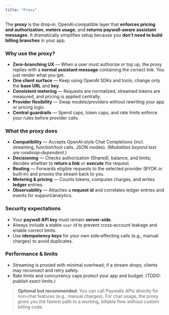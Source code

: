 ```yaml
---
title: "Proxy"
---
```


The **proxy** is the drop‑in, OpenAI‑compatible layer that **enforces pricing and authorization**, **meters usage**, and **returns paywall‑aware assistant messages**. It dramatically simplifies setup because you **don’t need to build billing branches** in your app.

### Why use the proxy?

- **Zero‑branching UX** — When a user must authorize or top up, the proxy replies with a **normal assistant message** containing the correct link. You just render what you get.
- **One client surface** — Keep using OpenAI SDKs and tools; change only the **base URL** and **key**.
- **Consistent metering** — Requests are normalized, streamed tokens are measured, and pricing is applied centrally.
- **Provider flexibility** — Swap models/providers without rewriting your app or pricing logic.
- **Central guardrails** — Spend caps, token caps, and rate limits enforce your rules before provider calls.

### What the proxy does

- **Compatibility** — Accepts OpenAI‑style Chat Completions (incl. streaming, function/tool calls, JSON modes). _(Modalities beyond text are roadmap‑dependent.)_
- **Decisioning** — Checks authorization (Shared), balance, and limits; decides whether to **return a link** or **execute** the request.
- **Routing** — Forwards eligible requests to the selected provider (BYOK or built‑in) and proxies the stream back to you.
- **Metering & pricing** — Counts tokens, computes charges, and writes **ledger** entries.
- **Observability** — Attaches a **request id** and correlates ledger entries and events for support/analytics.

### Security expectations

- Your **paywall API key** must remain **server‑side**.
- Always include a stable `user` id to prevent cross‑account leakage and enable correct limits.
- Use **idempotency keys** for your own side‑effecting calls (e.g., manual charges) to avoid duplicates.

### Performance & limits

- Streaming is proxied with minimal overhead; if a stream drops, clients may reconnect and retry safely.
- Rate limits and concurrency caps protect your app and budget. _(TODO: publish exact limits.)_

> **Optional but recommended:** You can call Paywalls APIs directly for non‑chat features (e.g., manual charges). For chat usage, the proxy gives you the fastest path to a working, billable flow without custom billing code.
